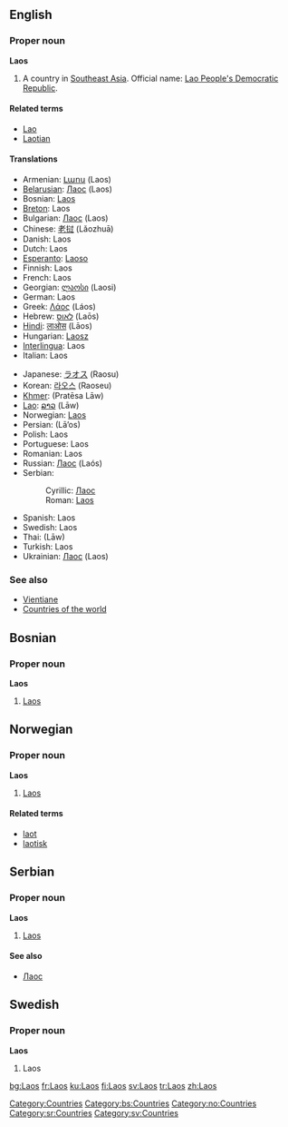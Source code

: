 ==English==
{{wikipedia}}
===Proper noun===
'''Laos'''

# A country in [[Southeast Asia]]. Official name: [[Lao People's Democratic Republic]].

====Related terms====
*[[Lao]]
*[[Laotian]]

====Translations====
{{top}}
*Armenian: [[Լաոս]] (Laos)
*[[Belarusian]]: [[Лаос]] (Laos) {{m}}
*Bosnian: [[Laos#Bosnian|Laos]] {{m}}
*[[Breton]]: Laos
*Bulgarian: [[Лаос]] (Laos) {{m}}
*Chinese: [[老挝]] (Lǎozhuā)
*Danish: Laos
*Dutch: Laos
*[[Esperanto]]: [[Laoso]]
*Finnish: Laos
*French: Laos
*Georgian: [[ლაოსი]] (Laosi)
*German: Laos
*Greek: [[Λάος]] (Láos) {{n}}
*Hebrew: [[לאוס]] (Laōs)
*[[Hindi]]: [[लाओस]] (Lāos)
*Hungarian: [[Laosz]]
*[[Interlingua]]: Laos
*Italian: Laos
{{mid}}
*Japanese: [[ラオス]] (Raosu)
*Korean: [[라오스]] (Raoseu)
*[[Khmer]]: {{KMchar|[[ប្រទេសលាវ]]}} (Pratēsa Lāw)
*[[Lao]]: [[ລາວ]] (Lāw)
*Norwegian: [[#Norwegian|Laos]]
*Persian: {{FAchar|[[لائوس]]}} (Lā’os)
*Polish: Laos
*Portuguese: Laos
*Romanian: Laos {{n}}
*Russian: [[Лаос]] (Laós) {{m}}
*Serbian:
*:Cyrillic: [[Лаос#Serbian|Лаос]] {{m}}
*:Roman: [[Laos#Serbian|Laos]] {{m}}
*Spanish: Laos
*Swedish: Laos
*Thai: {{THchar|[[ลาว]]}} (Lāw)
*Turkish: Laos
*Ukrainian: [[Лаос]] (Laos) {{m}}
{{bottom}}

===See also===
*[[Vientiane]]
*[[Countries of the world]]
[[Category:Countries]]

==Bosnian==
===Proper noun===
'''Laos''' {{m}}
#[[Laos#English|Laos]]
[[Category:bs:Countries]]

==Norwegian==
===Proper noun===
[[Category:no:Countries]]
'''Laos'''
#[[#English|Laos]]
====Related terms====
*[[laot]]
*[[laotisk]]

==Serbian==
===Proper noun===
'''Laos''' {{m}}
#[[Laos#English|Laos]]
====See also====
*[[Лаос#Serbian|Лаос]]
[[Category:sr:Countries]]

==Swedish==
===Proper noun===
'''Laos'''
#Laos

[[Category:sv:Countries]]

[[bg:Laos]]
[[fr:Laos]]
[[ku:Laos]]
[[fi:Laos]]
[[sv:Laos]]
[[tr:Laos]]
[[zh:Laos]]